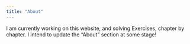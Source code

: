```yaml
---
title: "About"
---
```


I am currently working on this website, and solving Exercises, chapter by chapter. I intend to update the "About" section at some stage!
